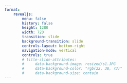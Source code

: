 ```yaml
---
format: 
    revealjs:
        menu: false
        history: false
        height: 1280
        width: 720
        transition: slide
        background-transition: slide
        controls-layout: bottom-right
        navigation-mode: vertical
        controls: true
        # title-slide-attributes:
        #     data-background-image: resized/s1.JPG
        #     data-background-color: "rgb(22, 38, 73)"
        #     data-background-size: contain
---
```


# {background-color="rgb(22, 38, 73)" background-image="bg/s1.JPG" background-size="contain"}

# {background-color="rgb(22, 38, 73)" background-image="bg/s2.JPG" background-size="contain"}

# {background-color="rgb(22, 38, 73)" background-image="bg/s3.JPG" background-size="contain"}

# {background-color="rgb(22, 38, 73)" background-image="bg/s4.JPG" background-size="contain"}

# {background-color="rgb(22, 38, 73)" background-image="bg/s5.JPG" background-size="contain"}